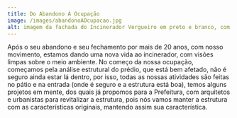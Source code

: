 ---
title: Do Abandono À Ocupação
image: /images/abandonoAOcupacao.jpg
alt: imagem da fachada do Incinerador Vergueiro em preto e branco, com pichações e céu com nuvens
---
Após o seu abandono e seu fechamento por mais de 20 anos, com nosso movimento, estamos dando uma nova vida ao incinerador, com visões limpas sobre o meio ambiente. No começo da nossa ocupação, começamos pela análise estrutural do prédio, que está bem afetado, não é seguro ainda estar lá dentro, por isso, todas as nossas atividades são feitas no pátio e na entrada (onde é seguro e a estrutura está boa), temos alguns projetos em mente, dos quais já propomos para a Prefeitura, com arquitetos e urbanistas para revitalizar a estrutura, pois nós vamos manter a estrutura com as características originais, mantendo assim sua característica. 